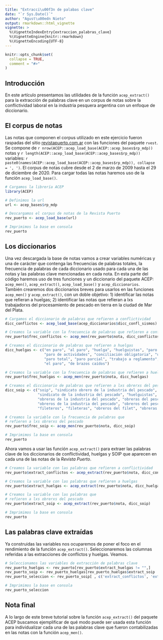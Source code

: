 ```yaml
---
title: "Extracci\u00f3n de palabas clave"
date: "`r Sys.Date()`"
author: "Agust\u00edn Nieto"
output: rmarkdown::html_vignette
vignette: >
  %\VignetteIndexEntry{extraccion_palabras_clave}
  %\VignetteEngine{knitr::rmarkdown}
  %\VignetteEncoding{UTF-8}
---
```

  
```r
knitr::opts_chunk$set(
  collapse = TRUE,
  comment = "#>"
)
```

## Introducción

En este artículo presentamos las utilidades de la función `acep_extract()` para la extracción de palabras clave en un corpus de notas sobre la conflictividad laboral en la industria pesquera argentina con un enfoque de diccionario.

## El corpus de notas

Las notas que componen el corpus utilizado en este ejercicio fueron raspadas del sitio  [revistapuerto.com.ar](https://revistapuerto.com.ar) con las funciones del paquete `rvest`. Se compone de `r nrow(ACEP::acep_load_base(ACEP::acep_bases$rp_mdp))` notas y `r length(ACEP::acep_load_base(ACEP::acep_bases$rp_mdp))` variables: `r paste0(names(ACEP::acep_load_base(ACEP::acep_bases$rp_mdp)), collapse = ', ')`. El corpus de notas cubre desde el 2 de marzo de 2009 hasta el 29 de diciembre de 2020. Para cargar todas las notas haremos uso de la función `acep_load_base()`.

```r
# Cargamos la librería ACEP
library(ACEP)

# Definimos la url
url <- acep_bases$rp_mdp

# Descargamos el corpus de notas de la Revista Puerto
rev_puerto <- acep_load_base(url)

# Imprimimos la base en consola
rev_puerto

```

##  Los diccionarios

Una vez descargada la base de notas vamos a crear variables numéricas y una de carácter que contenga las frecuencias de palabras totales, la frecuencia de palabras de cada diccionario usado para cada una de las notas y las palabras clave mencionadas en cada nota. En esta parte del código haremos uso de tres funciones y un diccionario del paquete ACEP: `acep_men()`, `acep_extract()`, `acep_load_base()` y `acep_diccionarios`. También crearemos dos diccionarios breves para usarlos en las funciones `acep_men()` y `acep_extract()`, con un doble objetivo: 1) identificar las notas que refieran a huelgas; 2) identificar las notas que refieran a lxs trabajadorxs del procesamiento de pescado en tierra en la ciudad de Mar del Plata.

```r
# Cargamos el diccionario de palabras que refieren a conflictividad
dicc_conflictos <- acep_load_base(acep_diccionarios$dicc_confl_sismos)

# Creamos la variable con la frecuencia de palabras que refieren a conflictividad
rev_puerto$frec_conflictos <- acep_men(rev_puerto$nota, dicc_conflictos)

# Creamos el diccionario de palabras que refieren a huelgas
dicc_huelgas <- c("en paro", "al paro", "huelga", "huelguistas", "paro y movil",
                  "paro de actividades", "conciliación obligatoria", "un paro", 
                  "paro total", "paro parcial", "trabajo a reglamento", 
                  "el paro", "de brazos caídos")

# Creamos la variable con la frecuencia de palabras que refieren a huelgas
rev_puerto$frec_huelgas <- acep_men(rev_puerto$nota, dicc_huelgas)

# Creamos el diccionario de palabras que refieren a lxs obrerxs del pescado
dicc_soip <- c("soip", "sindicato obrero de la industria del pescado", 
               "sindicato de la industria del pescado", "huelguistas", 
               "obreras de la industria del pescado", "obreras del pescado",
               "obreros de la industria del pescado", "obreros del pescado",
               "fileteros", "fileteras", "obreros del filet", "obreras del filet")

# Creamos la variable con la frecuencia de palabras que 
# refieren a lxs obrerxs del pescado
rev_puerto$frec_soip <- acep_men(rev_puerto$nota, dicc_soip)

# Imprimimos la base en consola
rev_puerto

```

Ahora vamos a usar las función `acep_extract()` para extraer las palabras clave de los diccionarios de conflictividad, huelgas y SOIP que aparecen en cada una de las notas de la *Revista Puerto*.

```r

# Creamos la variable con las palabras que refieren a conflictividad
rev_puerto$extract_conflictos <- acep_extract(rev_puerto$nota, dicc_conflictos)

# Creamos la variable con las palabras que refieren a huelgas
rev_puerto$extract_huelgas <- acep_extract(rev_puerto$nota, dicc_huelgas)

# Creamos la variable con las palabras que 
# refieren a lxs obrerxs del pescado
rev_puerto$extract_soip <- acep_extract(rev_puerto$nota, dicc_soip)

# Imprimimos la base en consola
rev_puerto

```

## Las palabras clave extraídas

Ya construidas las variables nos ocuparemos de poner el foco en el rendimiento de la función `acep_extract()`. Seleccionaremos las columnas referidas a las extracciones de conflictos y huelgas. Veamos.

```r
# Seleccionamos las variables de extracción de palabras clave
rev_puerto_huelgas <- rev_puerto[rev_puerto$extract_huelgas != "",]
rev_puerto_soip <- rev_puerto_huelgas[rev_puerto_huelgas$extract_soip != "",]
rev_puerto_seleccion <- rev_puerto_soip[ , c('extract_conflictos', 'extract_huelgas', 'extract_soip')]

# Imprimimos la base en consola
rev_puerto_seleccion

```


## Nota final

A lo largo de este breve tutorial sobre la función `acep_extract()` del paquete ACEP buscamos ejemplificar de qué modo puede ser usada esta función para individualizar cada una de las palabras clave que fueron contabilizadas en las notas con la función `acep_men()`.
